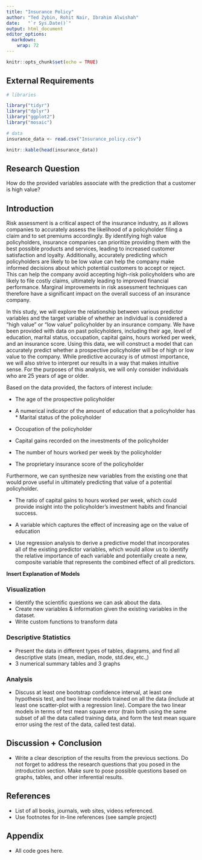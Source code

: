 ```yaml
---
title: "Insurance Policy"
author: "Ted Zybin, Rohit Nair, Ibrahim Alwishah"
date:   "`r Sys.Date()`"
output: html_document
editor_options: 
  markdown: 
    wrap: 72
---
```


```r
knitr::opts_chunk$set(echo = TRUE)
```

## External Requirements

```r

# libraries

library("tidyr")
library("dplyr")
library("ggplot2")
library("mosaic")

# data
insurance_data <- read.csv("Insurance_policy.csv")
```

```r
knitr::kable(head(insurance_data))
```

## Research Question

How do the provided variables associate with the prediction that a
customer is high value?

## Introduction

Risk assessment is a critical aspect of the insurance industry, as it
allows companies to accurately assess the likelihood of a policyholder
filing a claim and to set premiums accordingly. By identifying high
value policyholders, insurance companies can prioritize providing them
with the best possible products and services, leading to increased
customer satisfaction and loyalty. Additionally, accurately predicting
which policyholders are likely to be low value can help the company make
informed decisions about which potential customers to accept or reject.
This can help the company avoid accepting high-risk policyholders who
are likely to file costly claims, ultimately leading to improved
financial performance. Marginal improvements in risk assessment
techniques can therefore have a significant impact on the overall
success of an insurance company.

In this study, we will explore the relationship between various
predictor variables and the target variable of whether an individual is
considered a "high value" or "low value" policyholder by an insurance
company. We have been provided with data on past policyholders,
including their age, level of education, marital status, occupation,
capital gains, hours worked per week, and an insurance score. Using this
data, we will construct a model that can accurately predict whether a
prospective policyholder will be of high or low value to the company.
While predictive accuracy is of utmost importance, we will also strive
to interpret our results in a way that makes intuitive sense. For the
purposes of this analysis, we will only consider individuals who are 25
years of age or older.

Based on the data provided, the factors of interest include:

-   The age of the prospective policyholder

-   A numerical indicator of the amount of education that a policyholder
    has \* Marital status of the policyholder

-   Occupation of the policyholder

-   Capital gains recorded on the investments of the policyholder

-   The number of hours worked per week by the policyholder

-   The proprietary insurance score of the policyholder

Furthermore, we can synthesize new variables from the existing one that
would prove useful in ultimately predicting that value of a potential
policyholder.

-   The ratio of capital gains to hours worked per week, which could
    provide insight into the policyholder's investment habits and
    financial success.

-   A variable which captures the effect of increasing age on the value
    of education

-   Use regression analysis to derive a predictive model that
    incorporates all of the existing predictor variables, which would
    allow us to identify the relative importance of each variable and
    potentially create a new, composite variable that represents the
    combined effect of all predictors.

**Insert Explanation of Models**

### Visualization

-   Identify the scientific questions we can ask about the data.
-   Create new variables & information given the existing variables in
    the dataset.
-   Write custom functions to transform data

### Descriptive Statistics

-   Present the data in different types of tables, diagrams, and find
    all descriptive stats (mean, median, mode, std.dev, etc.,)
-   3 numerical summary tables and 3 graphs

### Analysis

-   Discuss at least one bootstrap confidence interval, at least one
    hypothesis test, and two linear models trained on all the data
    (include at least one scatter-plot with a regression line). Compare
    the two linear models in terms of test mean square error (train both
    using the same subset of all the data called training data, and form
    the test mean square error using the rest of the data, called test
    data).

## Discussion + Conclusion

-   Write a clear description of the results from the previous sections.
    Do not forget to address the research questions that you posed in
    the introduction section. Make sure to pose possible questions based
    on graphs, tables, and other inferential results.

## References

-   List of all books, journals, web sites, videos referenced.
-   Use footnotes for in-line references (see sample project)

## Appendix

-   All code goes here.

